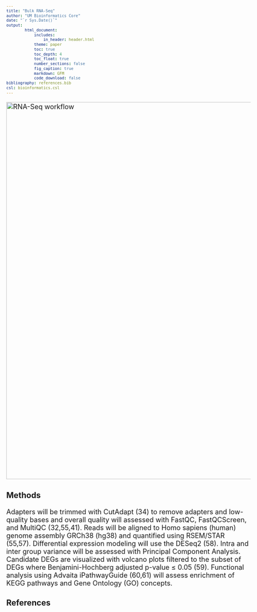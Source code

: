 ```yaml
---
title: "Bulk RNA-Seq"
author: "UM Bioinformatics Core"
date: "`r Sys.Date()`"
output:
        html_document:
            includes:
                in_header: header.html
            theme: paper
            toc: true
            toc_depth: 4
            toc_float: true
            number_sections: false
            fig_caption: true
            markdown: GFM
            code_download: false
bibliography: references.bib
csl: bioinformatics.csl
---
```


<style type="text/css">
body, td {
   font-size: 18px;
}
code.r{
  font-size: 12px;
}
pre {
  font-size: 12px
}
</style>

<img src="images/bulk-rna-seq-workflow.png" alt="RNA-Seq workflow" style="width: 1000px;"/>

### Methods
Adapters will be trimmed with CutAdapt (34) to remove adapters and low-quality bases and overall quality will assessed with FastQC, FastQCScreen, and MultiQC (32,55,41). Reads will be aligned to Homo sapiens (human) genome assembly GRCh38 (hg38) and quantified using RSEM/STAR (55,57). Differential expression modeling  will use the DESeq2 (58). Intra and inter group variance will be assessed with Principal Component Analysis. Candidate DEGs are visualized with volcano plots filtered to the subset of DEGs where Benjamini-Hochberg adjusted p-value ≤ 0.05 (59). Functional analysis using Advaita iPathwayGuide (60,61) will assess enrichment of KEGG pathways and Gene Ontology (GO) concepts.

### References